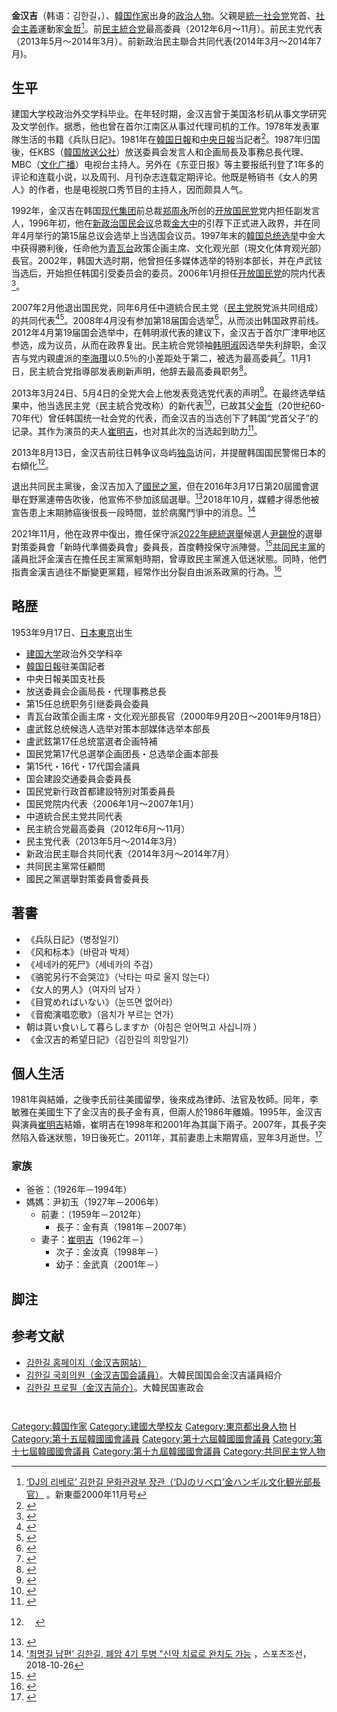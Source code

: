 {{Infobox officeholder
|name               = 金汉吉
|original_name      ={{lang|ko|김한길}}
|image              = Kim Han-Gil.jpg
|caption            =
|office             = {{flagicon|KOR}} 第15-17、19屆[[韓國國會|韓國國會]]議員
|term_start         = 2012年5月30日
|term_end           = 2016年5月29日
|constituency       = [[首爾|首爾]][[廣津區|廣津區]]甲
|predecessor        = {{link-ko|權宅起|권택기}}
|successor          = [[全惠淑|全惠淑]]
|term_start1        = 1996年5月30日
|term_end1          = 2008年5月29日
|constituency1      = 比例代表（第15、16屆）<br>[[首爾|首爾]][[九老區|九老區]]乙（第17屆）
|office2            = {{ROK}}第37任[[大韓民國文化體育觀光部|文化觀光部]]部長
|term_start2        = 2000年9月20日
|term_end2          = 2001年9月18日
|president2         = [[金大中|金大中]]
|predecessor2       = {{link-ko|朴智元 (1942年)|박지원 (1942년)|朴智元}}
|successor2         = {{link-ko|南宮鎮 (韓國)|남궁진|南宮鎮}}
|birth_date    = {{birth date and age|1953|9|17}}
|birth_place   = {{JPN}}[[东京|东京]]
|death_date    = 
|death_place   = 
|religion      = 
|nationality   = {{ROK}}
|profession    = 作家、記者、主持人、政治家
|spouse        = {{link-ko|李敏雅 (牧師)|이민아 (목회자)|李敏雅}}（1981年－1986年）<br>[[崔明吉_(艺人)|崔明吉]]（1995年－）
|party         = [[民生黨|民生黨]]（2020年－）
|otherparty    = {{list collapsed|{{link-ko|民主黨 (1990年)|민주당 (1990년)|民主黨}}（1990年－1991年）<br>{{link-ko|民主黨 (1991年)|민주당 (1991년)|民主黨}}（1991年－1992年）<br>{{link-ko|統一國民黨 (韓國)|통일국민당 (대한민국)|統一國民黨}}（1992年－1994年）<br>[[無黨籍|無黨籍]]（1994年－1996年）<br>[[新政治國民會議|新政治國民會議]]（1996年－2000年）<br>[[新千年民主黨|新千年民主黨]]（2000年－2003年）<br>[[開放國民黨|開放國民黨]]（2003年－2007年）<br>[[無黨籍|無黨籍]]（2007年）<br>{{link-ko|中道改革統合新黨|중도개혁통합신당}}（2007年）<br>[[中道統合民主党|中道統合民主党]]（2007年）<br>[[大統合民主新黨|大統合民主新黨]]（2007年－2008年）<br>[[統合民主黨|統合民主黨]]<br>[[民主黨_(大韓民國2008年)|民主黨]]（2008年－2011年）<br>[[民主統合黨|民主統合黨]]<br>[[民主黨_(大韓民國2011年)|民主黨]]（2011年－2014年）<br>[[新政治民主聯合|新政治民主聯合]]<br>[[共同民主黨|共同民主黨]]（2014年－2016年）<br>[[國民之黨|國民之黨]]（2016年－2018年）<br>[[正未來黨|正未來黨]]（2018年－2020年）}}
}}
'''金汉吉'''（韩语：김한길，{{bd|1952年|9月17日}}）、[[韓国|韓国]][[作家|作家]]出身的[[政治人物|政治人物]]。父親是[[統一社会党_(韓国)|統一社会党]]党首、[[社会主義|社会主義]]運動家[[金哲_(1926-1994)|金哲]]<ref>[http://www.donga.com/docs/magazine/new_donga/200011/nd2000110120.html ‘DJ의 리베로’ 김한길 문화관광부 장관（‘DJのリベロ’金ハンギル文化観光部長官）] {{Wayback|url=http://www.donga.com/docs/magazine/new_donga/200011/nd2000110120.html |date=20190701062345 }}。新東亜2000年11月号</ref>。前[[民主統合党|民主統合党]]最高委員（2012年6月～11月）。前民主党代表（2013年5月～2014年3月）。前新政治民主聯合共同代表(2014年3月～2014年7月)。

== 生平 ==
建国大学校政治外交学科毕业。在年轻时期，金汉吉曾于美国洛杉矶从事文学研究及文学创作。据悉，他也曾在首尔江南区从事过代理司机的工作。1978年发表軍隊生活的书籍《兵队日記》。1981年在[[韓国日報|韓国日報]]和[[中央日報|中央日報]]当記者<ref>{{cite news|title= 김한길 최고위원 프로필（金ハンギル最高委員プロフィール）|author= |newspaper= [[朝鮮日報|朝鮮日報]]（本国版）|date= 2012-06-09|url= http://news.chosun.com/site/data/html_dir/2012/06/09/2012060901066.html?news_topR|accessdate= 2012-06-10|archive-date= 2019-07-01|archive-url= https://web.archive.org/web/20190701062344/http://news.chosun.com/site/data/html_dir/2012/06/09/2012060901066.html?news_topR|dead-url= no}}</ref>。1987年归国後，任KBS（[[韓国放送公社|韓国放送公社]]）放送委員会发言人和企画局長及事務总長代理、MBC（[[文化广播_(韩国)|文化广播]]）电视台主持人。另外在《东亚日报》等主要报纸刊登了1年多的评论和连载小说，以及周刊、月刊杂志连载定期评论。他既是畅销书《女人的男人》的作者，也是电视脱口秀节目的主持人，因而颇具人气。

1992年，金汉吉在韩国[[现代集团|现代集团]]前总裁[[郑周永|郑周永]]所创的[[开放国民党|开放国民党]]党内担任副发言人，1996年初，他在[[新政治国民会议|新政治国民会议]]总裁[[金大中|金大中]]的引荐下正式进入政界，并在同年4月举行的第15届总议会选举上当选国会议员。1997年末的[[1997年大韓民國總統選舉|韓国总统选举]]中金大中获得勝利後，任命他为[[青瓦台|青瓦台]]政策企画主席、文化观光部（現文化体育观光部）長官。2002年，韩国大选时期，他曾担任多媒体选举的特别本部长，并在卢武铉当选后，开始担任韩国引受委员会的委员。2006年1月担任[[开放国民党|开放国民党]]的院内代表<ref>{{cite news|title= 与党ウリ党　新院内代表に金ハンギル議員|author= |newspaper= KBSワールドラジオ|date= 2006-01-24|url= http://rki.kbs.co.kr/japanese/news/news_Po_detail.htm?No=20829|accessdate= 2012-06-10|archive-date= 2019-07-01|archive-url= https://web.archive.org/web/20190701062344/http://rki.kbs.co.kr/japanese/news/news_Po_detail.htm?No=20829|dead-url= no}}</ref>。

2007年2月他退出国民党，同年6月任中道統合民主党（[[民主党_(韩国2005年)|民主党]]脱党派共同组成）的共同代表<ref>{{cite news|title= ウリ党議員23人が離党　ウリ党は第２党に|author= |newspaper= KBSワールドラジオ|date= 2007-02-06|url= http://rki.kbs.co.kr/japanese/news/news_Po_detail.htm?No=26541|accessdate= 2012-06-10|archive-date= 2019-07-01|archive-url= https://web.archive.org/web/20190701062345/http://rki.kbs.co.kr/japanese/news/news_Po_detail.htm?No=26541|dead-url= no}}</ref><ref>{{cite news|title= 中道改革統合新党と民主党、「中道統合民主党」を結成|author= |newspaper= KBSワールドラジオ|date= 2007-06-04|url= http://rki.kbs.co.kr/japanese/news/news_Po_detail.htm?No=27555|accessdate= 2012-06-10|archive-date= 2019-07-01|archive-url= https://web.archive.org/web/20190701062345/http://rki.kbs.co.kr/japanese/news/news_Po_detail.htm?No=27555|dead-url= no}}</ref>。2008年4月没有参加第18届国会选举<ref>{{cite news|title= 「総選挙に出馬せず」大統合民主新党の金ハンギル議員|author= |newspaper= KBSワールドラジオ|date= 2008-01-07|url= http://rki.kbs.co.kr/japanese/news/news_Po_detail.htm?No=29579|accessdate= 2012-06-10|archive-date= 2019-07-01|archive-url= https://web.archive.org/web/20190701062345/http://rki.kbs.co.kr/japanese/news/news_Po_detail.htm?No=29579|dead-url= no}}</ref>，从而淡出韩国政界前线。2012年4月第19届国会选举中，在韩明淑代表的建议下，金汉吉于首尔广津甲地区参选，成为议员，从而在政界复出。民主統合党领袖[[韩明淑|韩明淑]]因选举失利辞职，金汉吉与党内親盧派的[[李海瓚|李海瓚]]以0.5％的小差距处于第二，被选为最高委員<ref>{{cite news|title= 民主統合党の新代表　李海瓚氏を選出|author= |newspaper= [[KBSワールドラジオ|KBSワールドラジオ]]|date= 2012-06-09|url= http://rki.kbs.co.kr/japanese/news/news_Po_detail.htm?No=44005|accessdate= 2012-06-10|archive-date= 2019-07-01|archive-url= https://web.archive.org/web/20190701062345/http://rki.kbs.co.kr/japanese/news/news_Po_detail.htm?No=44005|dead-url= no}}</ref>。11月1日，民主統合党指導部发表刷新声明，他辞去最高委員职务<ref>{{cite news|title= 民主統合党　最高委員が刷新訴え辞職|author= |newspaper= KBSワールドラジオ|date= 2012-11-01|url= http://rki.kbs.co.kr/japanese/news/news_Po_detail.htm?No=45827&id=Po&page=1|accessdate= 2012-11-03|archive-date= 2019-07-01|archive-url= https://web.archive.org/web/20190701062345/http://rki.kbs.co.kr/japanese/news/news_Po_detail.htm?No=45827&id=Po&page=1|dead-url= no}}</ref>。

2013年3月24日、5月4日的全党大会上他发表竞选党代表的声明<ref>{{cite news|title= 김한길, 대표 출마선언 "계파패권주의 청산·당혁신"（金ハンギル、代表出馬宣言“系派覇権主義清算・党革新”|author= |newspaper= [[聯合ニュース|聯合ニュース]]|date= 2013-03-24|url= http://www.yonhapnews.co.kr/bulletin/2013/03/24/0200000000AKR20130324019100001.HTML|accessdate= 2013-03-24|archive-date= 2019-07-01|archive-url= https://web.archive.org/web/20190701062347/https://www.yna.co.kr/view/AKR20130324019100001|dead-url= no}}</ref>。在最终选举结果中，他当选民主党（民主統合党改称）的新代表<ref>{{cite news|title= 民主統合党が民主党に党名変更　金ハンギル氏が党代表に|author= |newspaper= KBSワールドラジオ|date= 2013-05-04|url= http://world.kbs.co.kr/japanese/news/news_Po_detail.htm?No=46535&id=Po|accessdate= 2013-05-04|archive-date= 2016-03-04|archive-url= https://web.archive.org/web/20160304132308/http://world.kbs.co.kr/japanese/news/news_Po_detail.htm?No=46535&id=Po|dead-url= no}}</ref>，已故其父[[金哲_(1926-1994)|金哲]]（20世纪60-70年代）曾任韩国统一社会党的代表，而金汉吉的当选创下了韩国“党首父子”的记录。其作为演员的夫人[[崔明吉_(艺人)|崔明吉]]，也对其此次的当选起到助力<ref>{{cite news|title= 金汉吉当选韩民主党新代表 创下"党首父子"记录|author= |newspaper= 中国网|date= 2013-05-06|url= http://www.china.com.cn/international/txt/2013-05/06/content_28743761.htm|accessdate= 2013-05-06|archive-date= 2019-07-01|archive-url= https://web.archive.org/web/20190701062346/http://www.china.com.cn/international/txt/2013-05/06/content_28743761.htm|dead-url= no}}</ref>。

2013年8月13日，金汉吉前往日韩争议岛屿[[独岛|独岛]]访问，并提醒韩国国民警惕日本的右傾化<ref>{{cite news|title= 韓国の最大野党代表ら独島訪問　日本の右傾化に警告|author= |newspaper= 聯合ニュース|date= 2013-08-13|url= http://japanese.yonhapnews.co.kr/headline/2013/08/13/0200000000AJP20130813003100882.HTML|accessdate= |archive-date= 2019-07-01|archive-url= https://web.archive.org/web/20190701062348/https://jp.yna.co.kr/view/AJP20130813003100882|dead-url= no}}　</ref>。

退出共同民主黨後，金汉吉加入了[[國民之黨|國民之黨]]，但在2016年3月17日第20屆國會選舉在野黨連帶告吹後，他宣佈不參加該屆選舉。<ref>{{Cite web |url=http://www.kookje.co.kr/news2011/asp/newsbody.asp?code=0100&key=20160318.22005194417 |title=김한길 "야권연대 실패 책임" 불출마 선언 |access-date=2020-03-03 |archive-date=2021-02-06 |archive-url=https://web.archive.org/web/20210206084638/http://www.kookje.co.kr/news2011/asp/newsbody.asp?code=0100&key=20160318.22005194417 |dead-url=no }}</ref>2018年10月，媒體才得悉他被宣告患上末期肺癌後很長一段時間，並於病魔鬥爭中的消息。<ref>[http://sports.chosun.com/news/ntype5.htm?id=201810260100239810018499&ServiceDate=20181026 '최명길 남편' 김한길, 폐암 4기 투병 "신약 치료로 완치도 가능] {{Wayback|url=http://sports.chosun.com/news/ntype5.htm?id=201810260100239810018499&ServiceDate=20181026 |date=20181026143143 }}，스포츠조선，2018-10-26</ref>

2021年11月，他在政界中復出，擔任保守派[[2022年大韓民國總統選舉|2022年總統選舉]]候選人[[尹錫悅|尹錫悅]]的選舉對策委員會「新時代準備委員會」委員長，首度轉投保守派陣營。<ref>{{cite news|url=https://www.fnnews.com/news/202111211554546675|title=김한길 전 대표...윤석열 캠프 새시대준비위원장 수락|work=Finanical News|date=2021-11-21|accessdate=2021-11-28|archive-date=2021-11-28|archive-url=https://web.archive.org/web/20211128174947/https://www.fnnews.com/news/202111211554546675|dead-url=no}}</ref>[[共同民主黨|共同民主黨]]的議員批評金漢吉在擔任民主黨黨魁時期，曾導致民主黨進入低迷狀態。同時，他們指責金漢吉過往不斷變更黨籍，經常作出分裂自由派系政黨的行為。<ref>{{cite news|url=http://www.newsfreezone.co.kr/news/articleView.html?idxno=346327|title="'정당 분쇄기'에게 통합을?" "당적변경 9번째?", 與의원들의 '김한길' 향한 반응|work=News Free Zone|date=2021-11-19|accessdate=2021-11-28|archive-date=2021-11-28|archive-url=https://web.archive.org/web/20211128180317/http://www.newsfreezone.co.kr/news/articleView.html?idxno=346327|dead-url=no}}</ref>

== 略歴 ==
1953年9月17日、[[日本国|日本]][[東京|東京]]出生
* [[建国大学|建国大学]]政治外交学科卒
* [[韓国日報|韓国日報]]驻美国記者
* 中央日報美国支社長
* 放送委員会企画局長・代理事務总長
* 第15任总统职务引继委員会委員
* 青瓦台政策企画主席・文化观光部長官（2000年9月20日～2001年9月18日）
* 盧武鉉总统候选人选举对策本部媒体选举本部長
* 盧武鉉第17任总统當選者企画特補
* 国民党第17代总選挙企画团長・总选举企画本部長
* 第15代・16代・17代国会議員
* 国会建設交通委員会委員長
* 国民党新行政首都建設特別对策委員長
* 国民党院内代表（2006年1月～2007年1月）
* 中道統合民主党共同代表
* 民主統合党最高委員（2012年6月～11月）
* 民主党代表（2013年5月～2014年3月）
* 新政治民主聯合共同代表（2014年3月～2014年7月）
* 共同民主黨常任顧問
* 國民之黨選舉對策委員會委員長

== 著書 ==
* 《兵队日記》（병정일기）
* 《风和标本》（바람과 박제）
* 《세네카的死尸》（세네카의 주검）
* 《骆驼另行不会哭泣》（낙타는 따로 울지 않는다）
* 《女人的男人》（여자의 남자 ）
* 《目覚めればいない》（눈뜨면 없어라）　
* 《音痴演唱恋歌》（음치가 부르는 연가）
* 朝は貰い食いして暮らしますか（아침은 얻어먹고 사십니까 ）
* 《金汉吉的希望日記》（김한길의 희망일기）

== 個人生活 ==
1981年與{{link-ko|李敏雅 (牧師)|이민아 (목회자)|李敏雅}}結婚，之後李氏前往美國留學，後來成為律師、法官及牧師。同年，李敏雅在美國生下了金汉吉的長子金有真，但兩人於1986年離婚。1995年，金汉吉與演員[[崔明吉_(藝人)|崔明吉]]結婚，崔明吉在1998年和2001年為其誕下兩子。2007年，其長子突然陷入昏迷狀態，19日後死亡。2011年，其前妻患上末期胃癌，翌年3月逝世。<ref>{{Cite web |url=http://lady.khan.co.kr/khlady.html?mode=view&code=4&artid=201204041704441 |title=오랜 병마와 싸우면서도 ‘땅에서 하늘처럼’ 살다간 故 이민아 목사 |access-date=2020-03-03 |archive-date=2021-02-06 |archive-url=https://web.archive.org/web/20210206084647/http://lady.khan.co.kr/khlady.html?mode=view&code=4&artid=201204041704441 |dead-url=no }}</ref>

=== 家族 ===
* 爸爸：{{link-ko|金哲 (1926年)|김철 (1926년)|金哲}}（1926年－1994年）
* 媽媽：尹初玉（1927年－2006年）
** 前妻：{{link-ko|李敏雅 (牧師)|이민아 (목회자)|李敏雅}}（1959年－2012年）
*** 長子：金有真（1981年－2007年）
** 妻子：[[崔明吉_(藝人)|崔明吉]]（1962年－）
*** 次子：金汝真（1998年－）
*** 幼子：金武真（2001年－）

== 脚注 ==
{{Reflist}}

== 参考文献 ==
* [http://www.hangillo.net/ 김한길 홈페이지（金汉吉网站）] {{Wayback|url=http://www.hangillo.net/ |date=20070922181721 }}　　
* [http://www.assembly.go.kr/renew10/mem/mem/pop_about_list.jsp?memCode=YJzfkK6jmg4dLx%2Fg14LZ%2BJXHAoqG7IYL 김한길 국회의원（金汉吉国会議員）]。大韓民国国会金汉吉議員紹介　　
* [http://www.rokps.or.kr/profile_result_ok.asp?num=2117 김한길 프로필（金汉吉简介）]{{dead link|date=2018年1月 |bot=InternetArchiveBot |fix-attempted=yes }}。大韓民国憲政会

{{start box}}
{{s-off}}
  {{Succession box
    | title  = {{flagicon|KOR}} [[大韩民国文化体育观光部|大韓民国文化观光部]]長官
    | years  = 第37代：2000.9 - 2001.9
    | before = [[朴智元|朴智元]] 
    | after  = {{link-ko|南宮鎭 (韓國)|남궁진|南宮鎭}}
  }}
{{end box}}

{{Authority control}}
{{DEFAULTSORT:Kim Han-gil}}
[[Category:韓国作家|Category:韓国作家]]
[[Category:建國大學校友|Category:建國大學校友]]
[[Category:東京都出身人物|Category:東京都出身人物]]
[[Category:金姓|H]]
[[Category:第十五屆韓國國會議員|Category:第十五屆韓國國會議員]]
[[Category:第十六屆韓國國會議員|Category:第十六屆韓國國會議員]]
[[Category:第十七屆韓國國會議員|Category:第十七屆韓國國會議員]]
[[Category:第十九屆韓國國會議員|Category:第十九屆韓國國會議員]]
[[Category:共同民主党人物|Category:共同民主党人物]]